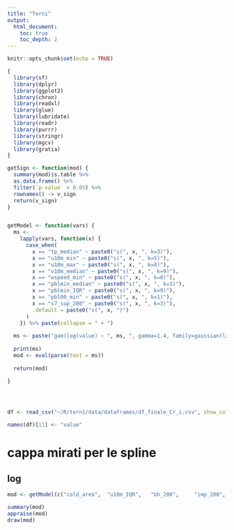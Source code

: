 ```yaml
---
title: "Terni"
output: 
  html_document:
    toc: true
    toc_depth: 2
---
```


```r
knitr::opts_chunk$set(echo = TRUE)

{
  library(sf)
  library(dplyr)
  library(ggplot2)
  library(chron)
  library(readxl)
  library(glue)
  library(lubridate)
  library(readr)
  library(purrr)
  library(stringr)
  library(mgcv)
  library(gratia)
} 

getSign <- function(mod) {
  summary(mod)$s.table %>% 
  as.data.frame() %>% 
  filter(`p-value` < 0.05) %>% 
  rownames() -> v_sign
  return(v_sign)
}


getModel <- function(vars) {
  ms <- 
    lapply(vars, function(x) {
      case_when(
        x == "tp_median" ~ paste0("s(", x, ", k=3)"),
        x == "u10m_min" ~ paste0("s(", x, ", k=5)"),
        x == "u10m_max" ~ paste0("s(", x, ", k=8)"),
        x == "v10m_median" ~ paste0("s(", x, ", k=9)"),
        x == "wspeed_min" ~ paste0("s(", x, ", k=8)"),
        x == "pblmin_median" ~ paste0("s(", x, ", k=3)"),
        x == "pblmin_IQR" ~ paste0("s(", x, ", k=9)"),
        x == "pbl00_min" ~ paste0("s(", x, ", k=1)"),
        x == "s7_sup_200" ~ paste0("s(", x, ", k=3)"),
        .default = paste0("s(", x, ")")
      )
    }) %>% paste(collapse = " + ") 
  
  ms <- paste("gam(log(value) ~ ", ms, ", gamma=1.4, family=gaussian(link=log), data = df)")
  
  print(ms)
  mod <- eval(parse(text = ms))
  
  return(mod)

}



  
df <- read_csv("~/R/terni/data/dataframes/df_finale_Cr_i.csv", show_col_types = FALSE)

names(df)[11] <- "value"

```

# cappa mirati per le spline

## log 

```r

mod <- getModel(c("cold_area",  "u10m_IQR",   "bh_200",     "imp_200",    "wspeed_min"))

summary(mod)
appraise(mod)
draw(mod)

```



